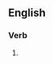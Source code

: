 ==English==

===Verb===
{{head|en|present participle}}

# {{present participle of|surcharge|lang=en|nocat=1}}